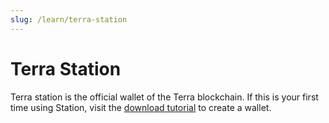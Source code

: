 ```yaml
---
slug: /learn/terra-station
---
```


# Terra Station

Terra station is the official wallet of the Terra blockchain. If this is your first time using Station, visit the [download tutorial](../learn/terra-station/download/terra-station-desktop.mdx) to create a wallet.

<CardSection cards={terraStationCards} />
